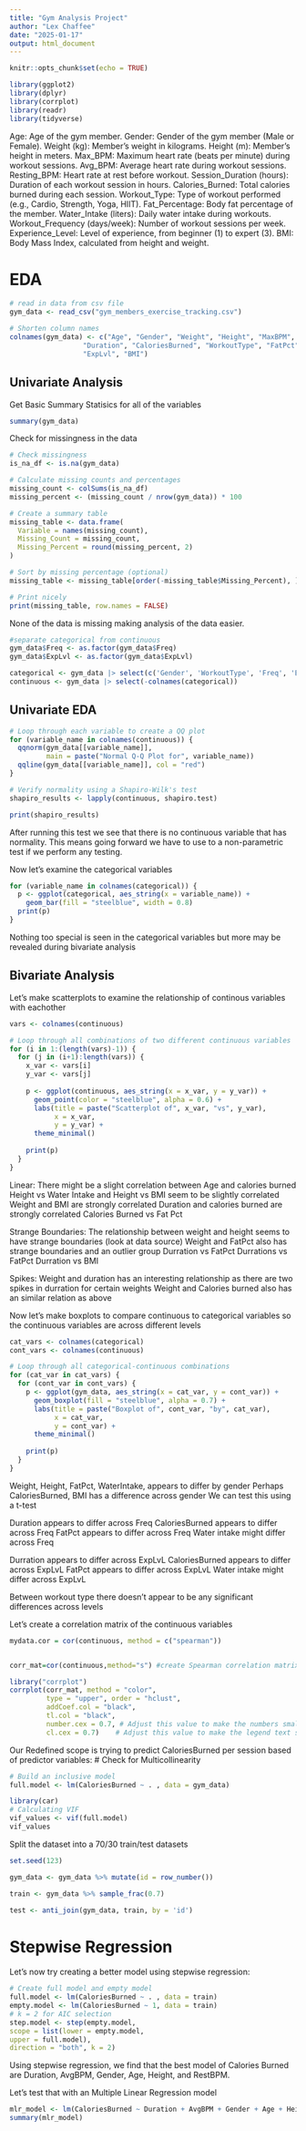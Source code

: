 ```yaml
---
title: "Gym Analysis Project"
author: "Lex Chaffee"
date: "2025-01-17"
output: html_document
---
```


```r
knitr::opts_chunk$set(echo = TRUE)
```

```r
library(ggplot2)
library(dplyr)
library(corrplot)
library(readr)
library(tidyverse)
```
Age: Age of the gym member.
Gender: Gender of the gym member (Male or Female).
Weight (kg): Member’s weight in kilograms.
Height (m): Member’s height in meters.
Max_BPM: Maximum heart rate (beats per minute) during workout sessions.
Avg_BPM: Average heart rate during workout sessions.
Resting_BPM: Heart rate at rest before workout.
Session_Duration (hours): Duration of each workout session in hours.
Calories_Burned: Total calories burned during each session.
Workout_Type: Type of workout performed (e.g., Cardio, Strength, Yoga, HIIT).
Fat_Percentage: Body fat percentage of the member.
Water_Intake (liters): Daily water intake during workouts.
Workout_Frequency (days/week): Number of workout sessions per week.
Experience_Level: Level of experience, from beginner (1) to expert (3).
BMI: Body Mass Index, calculated from height and weight.

# EDA 
```r
# read in data from csv file
gym_data <- read_csv("gym_members_exercise_tracking.csv")

# Shorten column names
colnames(gym_data) <- c("Age", "Gender", "Weight", "Height", "MaxBPM", "AvgBPM", "RestBPM", 
                  "Duration", "CaloriesBurned", "WorkoutType", "FatPct", "WaterIntake", "Freq", 
                  "ExpLvl", "BMI")

```

## Univariate Analysis

Get Basic Summary Statisics for all of the variables
```r
summary(gym_data)
```
Check for missingness in the data
```r
# Check missingness
is_na_df <- is.na(gym_data)

# Calculate missing counts and percentages
missing_count <- colSums(is_na_df)
missing_percent <- (missing_count / nrow(gym_data)) * 100

# Create a summary table
missing_table <- data.frame(
  Variable = names(missing_count),
  Missing_Count = missing_count,
  Missing_Percent = round(missing_percent, 2)
)

# Sort by missing percentage (optional)
missing_table <- missing_table[order(-missing_table$Missing_Percent), ]

# Print nicely
print(missing_table, row.names = FALSE)

```
None of the data is missing making analysis of the data easier. 

```r
#separate categorical from continuous
gym_data$Freq <- as.factor(gym_data$Freq)
gym_data$ExpLvl <- as.factor(gym_data$ExpLvl)

categorical <- gym_data |> select(c('Gender', 'WorkoutType', 'Freq', 'ExpLvl'))
continuous <- gym_data |> select(-colnames(categorical))
```

## Univariate EDA

```r
# Loop through each variable to create a QQ plot
for (variable_name in colnames(continuous)) {
  qqnorm(gym_data[[variable_name]],
         main = paste("Normal Q-Q Plot for", variable_name))
  qqline(gym_data[[variable_name]], col = "red")
}

```
```r
# Verify normality using a Shapiro-Wilk's test
shapiro_results <- lapply(continuous, shapiro.test)

print(shapiro_results)
```
After running this test we see that there is no continuous variable that has normality. This means going forward we have to use to a non-parametric test if we perform any testing. 

Now let's examine the categorical variables
```r
for (variable_name in colnames(categorical)) {
  p <- ggplot(categorical, aes_string(x = variable_name)) +
    geom_bar(fill = "steelblue", width = 0.8) 
  print(p)
}

```
Nothing too special is seen in the categorical variables but more may be revealed during bivariate analysis

## Bivariate Analysis

Let's make scatterplots to examine the relationship of continous variables with eachother
```r
vars <- colnames(continuous)

# Loop through all combinations of two different continuous variables
for (i in 1:(length(vars)-1)) {
  for (j in (i+1):length(vars)) {
    x_var <- vars[i]
    y_var <- vars[j]
    
    p <- ggplot(continuous, aes_string(x = x_var, y = y_var)) +
      geom_point(color = "steelblue", alpha = 0.6) +
      labs(title = paste("Scatterplot of", x_var, "vs", y_var),
           x = x_var,
           y = y_var) +
      theme_minimal()
    
    print(p)
  }
}
```
Linear:
There might be a slight correlation between Age and calories burned
Height vs Water Intake and Height vs BMI seem to be slightly correlated
Weight and BMI are strongly correlated
Duration and calories burned are strongly correlated
Calories Burned vs Fat Pct

Strange Boundaries: 
The relationship between weight and height seems to have strange boundaries (look at data source)
Weight and FatPct also has strange boundaries and an outlier group
Durration vs FatPct
Durrations vs FatPct
Durration vs BMI

Spikes:
Weight and duration has an interesting relationship as there are two spikes in durration for certain weights
Weight and Calories burned also has an similar relation as above 



Now let's make boxplots to compare continuous to categorical variables so the continuous variables are across different levels
```r
cat_vars <- colnames(categorical)
cont_vars <- colnames(continuous)

# Loop through all categorical-continuous combinations
for (cat_var in cat_vars) {
  for (cont_var in cont_vars) {
    p <- ggplot(gym_data, aes_string(x = cat_var, y = cont_var)) +
      geom_boxplot(fill = "steelblue", alpha = 0.7) +
      labs(title = paste("Boxplot of", cont_var, "by", cat_var),
           x = cat_var,
           y = cont_var) +
      theme_minimal()
    
    print(p)
  }
}
```
Weight, Height, FatPct, WaterIntake, appears to differ by gender
Perhaps CaloriesBurned, BMI has a difference across gender
We can test this using a t-test

Duration appears to differ across Freq
CaloriesBurned appears to differ across Freq
FatPct appears to differ across Freq 
Water intake might differ across Freq

Durration appears to differ across ExpLvL
CaloriesBurned appears to differ across ExpLvL
FatPct appears to differ across ExpLvL
Water intake might differ across ExpLvL

Between workout type there doesn't appear to be any significant differences across levels



Let's create a correlation matrix of the continuous variables
```r
mydata.cor = cor(continuous, method = c("spearman"))


corr_mat=cor(continuous,method="s") #create Spearman correlation matrix

library("corrplot")
corrplot(corr_mat, method = "color",
         type = "upper", order = "hclust",
         addCoef.col = "black",
         tl.col = "black",
         number.cex = 0.7, # Adjust this value to make the numbers smaller
         cl.cex = 0.7)    # Adjust this value to make the legend text smaller

```



Our Redefined scope is trying to predict CaloriesBurned per session based of predictor variables:
# Check for Multicollinearity
```r
# Build an inclusive model
full.model <- lm(CaloriesBurned ~ . , data = gym_data)

library(car)
# Calculating VIF
vif_values <- vif(full.model)
vif_values
```








Split the dataset into a 70/30 train/test datasets
```r
set.seed(123)

gym_data <- gym_data %>% mutate(id = row_number())

train <- gym_data %>% sample_frac(0.7)

test <- anti_join(gym_data, train, by = 'id')
```


# Stepwise Regression

Let's now try creating a better model using stepwise regression:

```r
# Create full model and empty model
full.model <- lm(CaloriesBurned ~ . , data = train)
empty.model <- lm(CaloriesBurned ~ 1, data = train)
# k = 2 for AIC selection
step.model <- step(empty.model,
scope = list(lower = empty.model,
upper = full.model),
direction = "both", k = 2) 

```
Using stepwise regression, we find that the best model of Calories Burned are Duration, AvgBPM, Gender, Age, Height, and RestBPM.

Let's test that with an Multiple Linear Regression model

```r
mlr_model <- lm(CaloriesBurned ~ Duration + AvgBPM + Gender + Age + Height + RestBPM, data = gym_data)
summary(mlr_model)
```


